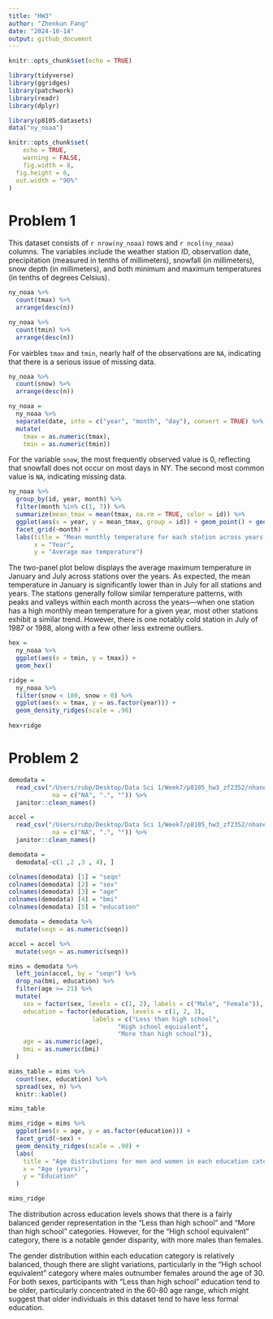 ```yaml
---
title: "HW3"
author: "Zhenkun Fang"
date: "2024-10-14"
output: github_document
---
```


```r
knitr::opts_chunk$set(echo = TRUE)
```

```r
library(tidyverse)
library(ggridges)
library(patchwork)
library(readr)
library(dplyr)

library(p8105.datasets)
data("ny_noaa")

knitr::opts_chunk$set(
	echo = TRUE,
	warning = FALSE,
	fig.width = 8, 
  fig.height = 6,
  out.width = "90%"
)
```

# Problem 1
This dataset consists of `r nrow(ny_noaa)` rows and `r ncol(ny_noaa)` columns. The variables include the weather station ID, observation date, precipitation (measured in tenths of millimeters), snowfall (in millimeters), snow depth (in millimeters), and both minimum and maximum temperatures (in tenths of degrees Celsius).

```r
ny_noaa %>% 
  count(tmax) %>%
  arrange(desc(n))

ny_noaa %>% 
  count(tmin) %>%
  arrange(desc(n))
```

For vairbles `tmax` and `tmin`, nearly half of the observations are `NA`, indicating that there is a serious issue of missing data.

```r
ny_noaa %>% 
  count(snow) %>%
  arrange(desc(n))

ny_noaa = 
  ny_noaa %>% 
  separate(date, into = c("year", "month", "day"), convert = TRUE) %>% 
  mutate(
    tmax = as.numeric(tmax),
    tmin = as.numeric(tmin))
```

For the variable `snow`, the most frequently observed value is 0, reflecting that snowfall does not occur on most days in NY. The second most common value is `NA`, indicating missing data.

```r
ny_noaa %>% 
  group_by(id, year, month) %>% 
  filter(month %in% c(1, 7)) %>% 
  summarize(mean_tmax = mean(tmax, na.rm = TRUE, color = id)) %>% 
  ggplot(aes(x = year, y = mean_tmax, group = id)) + geom_point() + geom_path() +
  facet_grid(~month) +
  labs(title = "Mean monthly temperature for each station across years for January and July",
       x = "Year",
       y = "Average max temperature")
```

The two-panel plot below displays the average maximum temperature in January and July across stations over the years. As expected, the mean temperature in January is significantly lower than in July for all stations and years. The stations generally follow similar temperature patterns, with peaks and valleys within each month across the years—when one station has a high monthly mean temperature for a given year, most other stations exhibit a similar trend. However, there is one notably cold station in July of 1987 or 1988, along with a few other less extreme outliers.

```r
hex = 
  ny_noaa %>% 
  ggplot(aes(x = tmin, y = tmax)) + 
  geom_hex()

ridge = 
  ny_noaa %>% 
  filter(snow < 100, snow > 0) %>% 
  ggplot(aes(x = tmax, y = as.factor(year))) + 
  geom_density_ridges(scale = .90)
  
hex+ridge
```

# Problem 2
```r
demodata = 
  read_csv("/Users/rubp/Desktop/Data Sci 1/Week7/p8105_hw3_zf2352/nhanes_covar.csv",
            na = c("NA", ".", "")) %>% 
  janitor::clean_names() 

accel = 
  read_csv("/Users/rubp/Desktop/Data Sci 1/Week7/p8105_hw3_zf2352/nhanes_accel.csv",
            na = c("NA", ".", "")) %>% 
  janitor::clean_names()
```

```r
demodata = 
  demodata[-c(1 ,2 ,3 , 4), ]

colnames(demodata) [1] = "seqn"
colnames(demodata) [2] = "sex"
colnames(demodata) [3] = "age"
colnames(demodata) [4] = "bmi"
colnames(demodata) [5] = "education"

demodata = demodata %>% 
  mutate(seqn = as.numeric(seqn))

accel = accel %>% 
  mutate(seqn = as.numeric(seqn))

mims = demodata %>% 
  left_join(accel, by = "seqn") %>% 
  drop_na(bmi, education) %>% 
  filter(age >= 21) %>% 
  mutate(
    sex = factor(sex, levels = c(1, 2), labels = c("Male", "Female")),
    education = factor(education, levels = c(1, 2, 3), 
                       labels = c("Less than high school",
                              "High school equivalent",
                              "More than high school")),
    age = as.numeric(age),
    bmi = as.numeric(bmi)
  )
```

```r
mims_table = mims %>% 
  count(sex, education) %>% 
  spread(sex, n) %>% 
  knitr::kable()

mims_table
```

```r
mims_ridge = mims %>% 
  ggplot(aes(x = age, y = as.factor(education))) + 
  facet_grid(~sex) +
  geom_density_ridges(scale = .90) +
  labs(
    title = "Age distributions for men and women in each education category",
    x = "Age (years)",
    y = "Education"
  )

mims_ridge
```

The distribution across education levels shows that there is a fairly balanced gender representation in the "Less than high school" and "More than high school" categories. However, for the "High school equivalent" category, there is a notable gender disparity, with more males than females.

The gender distribution within each education category is relatively balanced, though there are slight variations, particularly in the "High school equivalent" category where males outnumber females around the age of 30. For both sexes, participants with "Less than high school" education tend to be older, particularly concentrated in the 60-80 age range, which might suggest that older individuals in this dataset tend to have less formal education.



